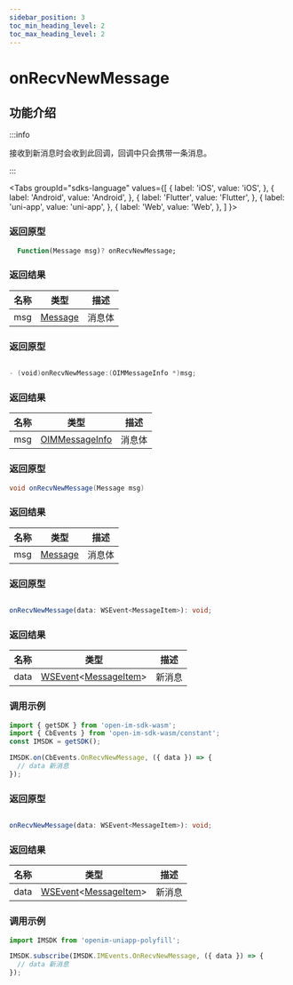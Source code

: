 ```yaml
---
sidebar_position: 3
toc_min_heading_level: 2
toc_max_heading_level: 2
---
```


# onRecvNewMessage

## 功能介绍

:::info

接收到新消息时会收到此回调，回调中只会携带一条消息。

:::

<Tabs
groupId="sdks-language"
values={[
{ label: 'iOS', value: 'iOS', },
{ label: 'Android', value: 'Android', },
{ label: 'Flutter', value: 'Flutter', },
{ label: 'uni-app', value: 'uni-app', },
{ label: 'Web', value: 'Web', },
]
}>

<TabItem value="Flutter">

### 返回原型

```dart showLineNumbers
  Function(Message msg)? onRecvNewMessage;
```

### 返回结果

| 名称 | 类型                                               | 描述   |
| ---- | -------------------------------------------------- | ------ |
| msg  | [Message](/class/message/messageInfo.mdx) | 消息体 |

</TabItem>

<TabItem value="iOS">

### 返回原型

```swift showLineNumbers

- (void)onRecvNewMessage:(OIMMessageInfo *)msg;

```

### 返回结果

| 名称 | 类型                                                      | 描述   |
| ---- | --------------------------------------------------------- | ------ |
| msg  | [OIMMessageInfo](/class/message/messageInfo.mdx) | 消息体 |

</TabItem>

<TabItem value="Android">

### 返回原型

```java showLineNumbers
void onRecvNewMessage(Message msg)
```

### 返回结果

| 名称 | 类型                                               | 描述   |
| ---- | -------------------------------------------------- | ------ |
| msg  | [Message](/class/message/messageInfo.mdx) | 消息体 |


</TabItem>

<TabItem value="Web">

### 返回原型

```ts showLineNumbers

onRecvNewMessage(data: WSEvent<MessageItem>): void;

```

### 返回结果

| 名称 | 类型                                                                                            | 描述   |
| ---- | ----------------------------------------------------------------------------------------------- | ------ |
| data | [WSEvent](/class/response.mdx)<[MessageItem](/class/message/messageInfo.mdx)> | 新消息 |

### 调用示例

```js showLineNumbers
import { getSDK } from 'open-im-sdk-wasm';
import { CbEvents } from 'open-im-sdk-wasm/constant';
const IMSDK = getSDK();

IMSDK.on(CbEvents.OnRecvNewMessage, ({ data }) => {
  // data 新消息
});
```

</TabItem>

<TabItem value="uni-app">

### 返回原型

```ts showLineNumbers

onRecvNewMessage(data: WSEvent<MessageItem>): void;

```

### 返回结果

| 名称 | 类型                                                                                            | 描述   |
| ---- | ----------------------------------------------------------------------------------------------- | ------ |
| data | [WSEvent](/class/response.mdx)<[MessageItem](/class/message/messageInfo.mdx)> | 新消息 |

### 调用示例

```js showLineNumbers
import IMSDK from 'openim-uniapp-polyfill';

IMSDK.subscribe(IMSDK.IMEvents.OnRecvNewMessage, ({ data }) => {
  // data 新消息
});
```

</TabItem>

</Tabs>

